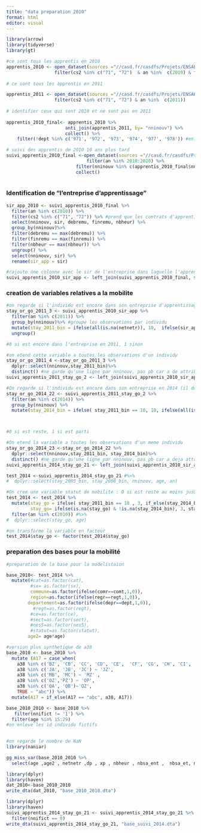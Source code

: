 ---
title: "data preparation 2010"
format: html
editor: visual
---

```{r, eval = FALSE}
library(arrow)
library(tidyverse)
library(gt)
```

```{r, eval = FALSE}
#ce sont tous les apprentis en 2010
apprentis_2010 <- open_dataset(sources ="//casd.fr/casdfs/Projets/ENSAE05/Data/DADS_Panel tous salariés_2021/Parquet" )|>
                  filter(cs2 %in% c("71", "72")  & an %in%  c(2010) & filtre == 1) 
                 
# ce sont tous les apprentis en 2011

apprentis_2011 <- open_dataset(sources ="//casd.fr/casdfs/Projets/ENSAE05/Data/DADS_Panel tous salariés_2021/Parquet" )|>
                  filter(cs2 %in% c("71", "72") & an %in%  c(2011)) 
  
# identifier ceux qui sont 2010 et ne sont pas en 2011  
  
apprentis_2010_final<- apprentis_2010 %>% 
                      anti_join(apprentis_2011, by= "nninouv") %>% 
                      collect() %>%
    filter(!dept %in% c('971', '972', '973', '974', '977', '978')) #enlève les apprentis dans les dom tom
```

```{r,eval = FALSE}
# suivi des apprentis de 2010 10 ans plus tard
suivi_apprentis_2010_final <-open_dataset(sources ="//casd.fr/casdfs/Projets/ENSAE05/Data/DADS_Panel tous salariés_2021/Parquet" ) %>%
                              filter(an %in% 2010:2020) %>% 
                          filter(nninouv %in% c(apprentis_2010_final$nninouv)) %>%
                          collect() 
   
```

### **Identification de "l'entreprise d'apprentissage"**

```{r, eval = FALSE}
sir_app_2010 <- suivi_apprentis_2010_final %>% 
  filter(an %in% c(2010)) %>%
  filter(cs2 %in% c("71", "72")) %>% #prend que les contrats d'apprentissage
  select(nninouv, sir, debremu, finremu, nbheur) %>%
  group_by(nninouv)%>%
  filter(debremu == max(debremu)) %>%
  filter(finremu == max(finremu)) %>%
  filter(nbheur == max(nbheur)) %>%
  ungroup() %>%
  select(nninouv, sir) %>%
  rename(sir_app = sir)


```

```{r, eval = FALSE}
#rajoute une colonne avec le sir de l'entreprise dans laquelle l'apprentissage a ete effectue
suivi_apprentis_2010_sir_app <- left_join(suivi_apprentis_2010_final, sir_app_2010, by = "nninouv")
```

### creation de variables relatives a la mobilite

```{r, eval = FALSE}
#on regarde si l'individu est encore dans son entreprise d'apprentissage en 2005
stay_or_go_2011_3 <- suivi_apprentis_2010_sir_app %>%
  filter(an %in% c(2011)) %>%
  group_by(nninouv)%>% #groupe les observations par individu
  mutate(stay_2011_bin = ifelse(all(is.na(netnetr)), 10,  ifelse(sir_app %in% c(sir), 0 , 1))) %>% #ici considere que reste si au moins un des sir est le sir d'apprentissage
  ungroup()

#0 si est encore dans l'entreprise en 2011, 1 sinon
```

```{r, eval = FALSE}
#on etend cette variable a toutes les observations d'un individu
stay_or_go_2011_4 <-stay_or_go_2011_3 %>%
  dplyr::select(nninouv,stay_2011_bin)%>%
  distinct() #ne garde qu'une ligne par nninouv, pas pb car a de attribue meme valeur par nninouv
suivi_apprentis_2011_stay_go_2 <- left_join(suivi_apprentis_2010_sir_app, stay_or_go_2011_4, by = "nninouv")
```

```{r, eval = FALSE}
#On regarde si l'individu est encore dans son entreprise en 2014 (il doit aussi y etre reste en 2011)
stay_or_go_2014_22 <- suivi_apprentis_2011_stay_go_2 %>%
  filter(an %in% c(2014)) %>%
  group_by(nninouv) %>%
  mutate(stay_2014_bin = ifelse( stay_2011_bin == 10, 10, ifelse(all(is.na(netnetr)), 100, ifelse(  stay_2011_bin == 0 & sir_app %in% c(sir), 0, 1)))) #ici considere que reste si au moins un des sir est le sir d'apprentissage



#0 si est reste, 1 si est parti
```

```{r, eval = FALSE}
#On etend la variable a toutes les observations d'un meme individu
stay_or_go_2014_23 <-stay_or_go_2014_22 %>%
  dplyr::select(nninouv,stay_2011_bin, stay_2014_bin)%>%
  distinct() #ne garde qu'une ligne par nninouv, pas pb car a deja attribue mzªme valeur par nninouv
suivi_apprentis_2014_stay_go_21 <- left_join(suivi_apprentis_2010_sir_app, stay_or_go_2014_23, by = "nninouv")
```

```{r, eval = FALSE}

test_2014 <-suivi_apprentis_2014_stay_go_21 #%>%
#  dplyr::select(stay_2005_bin, stay_2008_bin, nninouv, age, an)

#On cree une variable statut de mobilite : 0 si est reste au moins jusqu'en 2014, 1 si est parti entre 2011 et 2014, 2 si est parti immediatement, 3 si absence de donnees en 2011 (a priori principalement chomage ou retour en formation scolaire)
test_2014 <- test_2014 %>% 
  mutate(stay_go = ifelse( stay_2011_bin == 10 , 3, if_else(stay_2014_bin==100 & stay_2011_bin == 0, 1, ifelse(stay_2014_bin ==100 & stay_2011_bin == 1, 2, stay_2011_bin + stay_2014_bin))),
         stay_go= ifelse(is.na(stay_go) & !is.na(stay_2014_bin), 3, stay_go)) %>%
  filter(an %in% c(2010)) #%>%
#  dplyr::select(stay_go, age)

#on transforme la variable en facteur
test_2014$stay_go <- factor(test_2014$stay_go)
```

### preparation des bases pour la mobilité

```{r, eval = FALSE}
#preparation de la base pour la modelistaion

base_2010<- test_2014 %>% 
  mutate(#cat=as.factor(cat),
         #sx= as.factor(sx),
         commune=as.factor(ifelse(comr==comt,1,0)),
         region=as.factor(ifelse(regr==regt,1,0)),
        departement=as.factor(ifelse(depr==dept,1,0)),
          #regt=as.factor(regt),
         #ce=as.factor(ce),
         #sect=as.factor(sect),
         #nes5=as.factor(nes5),
         #statut=as.factor(statut),
        age2= age*age)
```

```{r, eval = FALSE}
#version plus synthetique de a38
base_2010 <- base_2010 %>%
  mutate (A17 = case_when(
    a38 %in% c('BZ', 'CB', 'CC', 'CD', 'CE',  'CF', 'CG', 'CH', 'CI', 'CJ', 'CK', 'CL', 'CM', 'DZ', 'EZ')~ 'BE' , 
    a38 %in% c('JA', 'JB', 'JC') ~ 'JZ', 
    a38 %in% c('MB', 'MC') ~ 'MZ' , 
    a38 %in% c('OZ','PZ') ~ 'OP', 
    a38 %in% c('QA', 'QB')~'QZ', 
    TRUE ~ "abc")) %>%
  mutate(A17 = if_else(A17 == "abc", a38, A17))
```

```{r, eval = FALSE}
base_2010_2010 <- base_2010 %>% 
   filter(nnifict != '1') %>%
  filter(age %in% 15:29)
#on enleve les id individu fictifs
 
```

```{r, eval = FALSE}
#on regarde le nombre de NaN
library(naniar)

gg_miss_var(base_2010_2010 %>% 
  select(age ,age2 , netnetr ,dp , xp , nbheur , nbsa_ent ,  nbsa_et, nes5,sx  , cat , sect,ce, statut,av ,avr,commune ,  region ,regt, departement, entsir, ancsir, tain, cs1, msb_ent, a38))

```

```{r, eval = FALSE}
library(dplyr)
library(haven)
dat_2010<-base_2010_2010
write_dta(dat_2010, "base_2010_2010.dta")

```

```{r, eval = FALSE}
library(dplyr)
library(haven)
suivi_apprentis_2014_stay_go_21 <- suivi_apprentis_2014_stay_go_21 %>%
  filter(nnifict == 0) 
write_dta(suivi_apprentis_2014_stay_go_21, "base_suivi_2014.dta")

```
